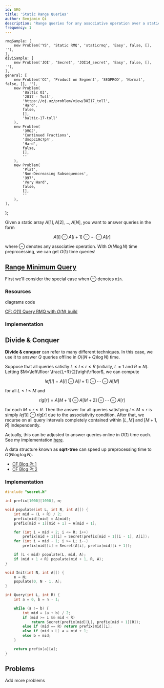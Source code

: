 ```yaml
---
id: SRQ
title: 'Static Range Queries'
author: Benjamin Qi
description: 'Range queries for any associative operation over a static array.'
frequency: 1
---
```



	rmqSample: [
		new Problem('YS', 'Static RMQ', 'staticrmq', 'Easy', false, [], ''),
	],
	diviSample: [
		new Problem('JOI', 'Secret', 'JOI14_secret', 'Easy', false, [], ''),
	],
	general: [
		new Problem('CC', 'Product on Segment', 'SEGPROD', 'Normal', false, [], ''),
		new Problem(
			'Baltic OI',
			'2017 - Toll',
			'https://oj.uz/problem/view/BOI17_toll',
			'Hard',
			false,
			[],
			'baltic-17-toll'
		),
		new Problem(
			'DMOJ',
			'Continued Fractions',
			'dmopc19c7p4',
			'Hard',
			false,
			[],
			''
		),
		new Problem(
			'Plat',
			'Non-Decreasing Subsequences',
			'997',
			'Very Hard',
			false,
			[],
			''
		),
	],
};

Given a static array $A[1],A[2],\ldots,A[N]$, you want to answer queries in the form

$$
A[l]\ominus A[l+1]\ominus \cdots \ominus A[r]
$$

where $\ominus$ denotes any associative operation. With $O(N\log N)$ time preprocessing, we can get $O(1)$ time queries!

## [Range Minimum Query](https://en.wikipedia.org/wiki/Range_minimum_query)

First we'll consider the special case when $\ominus$ denotes `min`.

<FocusProblem problem={problems.rmqSample[0]} />

### Resources

<Resources>
	<Resource source="CPH" title="9.1 - Minimum Queries" starred>
		diagrams
	</Resource>
	<Resource source="PAPS" title="11.2.2 - Sparse Tables" starred>
		code
	</Resource>
	<Resource source="cp-algo" title="RMQ" url="sequences/rmq.html"></Resource>
	<Resource
		source="cp-algo"
		title="Sparse Table"
		url="data_structures/sparse-table.html"
	></Resource>
</Resources>

<Optional title="Faster Preprocessing">

[CF: $O(1)$ Query RMQ with $O(N)$ build](https://codeforces.com/blog/entry/78931)

</Optional>

### Implementation

<LanguageSection>

<CPPSection>

<Resources>
	<Resource
		source="Benq"
		url="https://github.com/bqi343/USACO/blob/master/Implementations/content/data-structures/Static%20Range%20Queries%20(9.1)/RMQ%20(9.1).h"
		title="RMQ"
	></Resource>
</Resources>

</CPPSection>

</LanguageSection>

## Divide & Conquer

<FocusProblem problem={problems.diviSample[0]} />

**Divide & conquer** can refer to many different techniques. In this case, we use it to answer $Q$ queries offline in $O((N+Q)\log N)$ time.

Suppose that all queries satisfiy $L\le l\le r\le R$ (initially, $L=1$ and $R=N$). Letting $M=\left\lfloor \frac{L+R}{2}\right\rfloor$, we can compute

$$
lef[l]=A[l]\ominus A[l+1]\ominus \cdots \ominus A[M]
$$

for all $L\le l\le M$ and

$$
rig[r]=A[M+1]\ominus A[M+2] \ominus \cdots\ominus A[r]
$$

for each $M< r\le R$. Then the answer for all queries satisfying $l\le M< r$ is simply $lef[l]\ominus rig[r]$ due to the associativity condition. After that, we recurse on all query intervals completely contained within $[L,M]$ and $[M+1,R]$ independently.

Actually, this can be adjusted to answer queries online in $O(1)$ time each. See my implementation [here](<https://github.com/bqi343/USACO/blob/master/Implementations/content/data-structures/Static%20Range%20Queries%20(9.1)/RangeQuery.h>).

<Optional title="Faster Preprocessing">

A data structure known as **sqrt-tree** can speed up preprocessing time to $O(N\log \log N)$.

- [CF Blog Pt 1](http://codeforces.com/blog/entry/57046)
- [CF Blog Pt 2](http://codeforces.com/blog/entry/59092)

</Optional>

### Implementation

```cpp
#include "secret.h"

int prefix[1000][1000], n;

void populate(int L, int R, int A[]) {
    int mid = (L + R) / 2;
    prefix[mid][mid] = A[mid];
    prefix[mid + 1][mid + 1] = A[mid + 1];

    for (int i = mid + 2; i <= R; i++)
		prefix[mid + 1][i] = Secret(prefix[mid + 1][i - 1], A[i]);
    for (int i = mid - 1; i >= L; i--)
		prefix[mid][i] = Secret(A[i], prefix[mid][i + 1]);

    if (L < mid) populate(L, mid, A);
    if (mid + 1 < R) populate(mid + 1, R, A);
}

void Init(int N, int A[]) {
    n = N;
    populate(0, N - 1, A);
}

int Query(int L, int R) {
    int a = 0, b = n - 1;

    while (a != b) {
        int mid = (a + b) / 2;
        if (mid >= L && mid < R)
			return Secret(prefix[mid][L], prefix[mid + 1][R]);
        else if (mid == R) return prefix[mid][L];
        else if (mid < L) a = mid + 1;
        else b = mid;
    }

    return prefix[a][a];
}
```

## Problems

<Problems problems={problems.general} />

<IncompleteSection>

Add more problems

</IncompleteSection>

